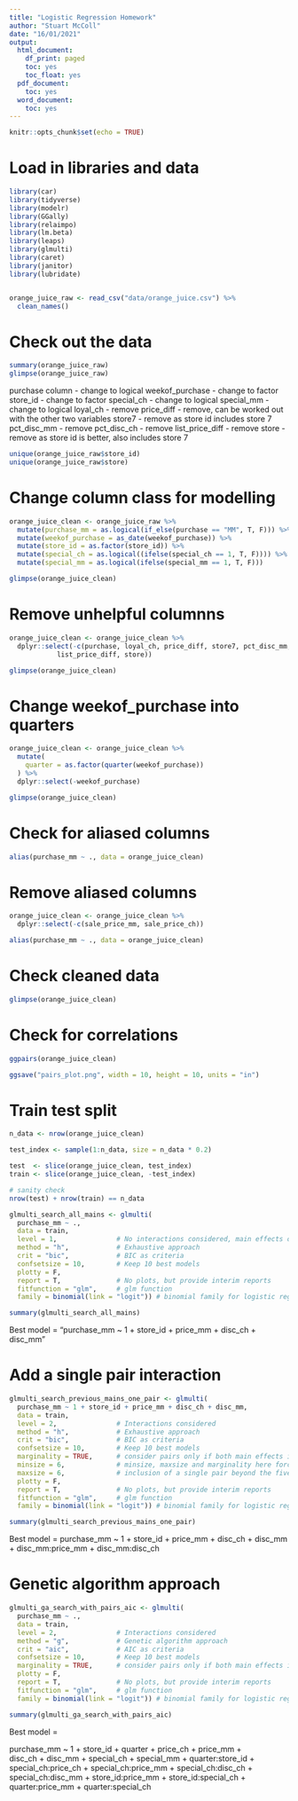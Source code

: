 ```yaml
---
title: "Logistic Regression Homework"
author: "Stuart McColl"
date: "16/01/2021"
output:
  html_document:
    df_print: paged
    toc: yes
    toc_float: yes
  pdf_document:
    toc: yes
  word_document:
    toc: yes
---
```


```r
knitr::opts_chunk$set(echo = TRUE)
```


# Load in libraries and data

```r

library(car)
library(tidyverse)
library(modelr)
library(GGally)
library(relaimpo)
library(lm.beta)
library(leaps)
library(glmulti)
library(caret)
library(janitor)
library(lubridate)


orange_juice_raw <- read_csv("data/orange_juice.csv") %>% 
  clean_names()

```

# Check out the data

```r

summary(orange_juice_raw)
glimpse(orange_juice_raw)

```

purchase column - change to logical
weekof_purchase - change to factor
store_id - change to factor
special_ch - change to logical
special_mm - change to logical
loyal_ch - remove
price_diff - remove, can be worked out with the other two variables
store7 - remove as store id includes store 7 
pct_disc_mm - remove
pct_disc_ch - remove
list_price_diff - remove
store - remove as store id is better, also includes store 7

```r

unique(orange_juice_raw$store_id)
unique(orange_juice_raw$store)


```


# Change column class for modelling

```r

orange_juice_clean <- orange_juice_raw %>% 
  mutate(purchase_mm = as.logical(if_else(purchase == "MM", T, F))) %>% 
  mutate(weekof_purchase = as_date(weekof_purchase)) %>% 
  mutate(store_id = as.factor(store_id)) %>% 
  mutate(special_ch = as.logical((ifelse(special_ch == 1, T, F)))) %>% 
  mutate(special_mm = as.logical(ifelse(special_mm == 1, T, F)))

glimpse(orange_juice_clean)


```

# Remove unhelpful columnns

```r

orange_juice_clean <- orange_juice_clean %>% 
  dplyr::select(-c(purchase, loyal_ch, price_diff, store7, pct_disc_mm, pct_disc_ch, 
            list_price_diff, store))

glimpse(orange_juice_clean)

```


# Change weekof_purchase into quarters

```r

orange_juice_clean <- orange_juice_clean %>% 
  mutate(
    quarter = as.factor(quarter(weekof_purchase))
  ) %>% 
  dplyr::select(-weekof_purchase)

glimpse(orange_juice_clean)


```


# Check for aliased columns

```r

alias(purchase_mm ~ ., data = orange_juice_clean)

```

# Remove aliased columns

```r

orange_juice_clean <- orange_juice_clean %>% 
  dplyr::select(-c(sale_price_mm, sale_price_ch))

alias(purchase_mm ~ ., data = orange_juice_clean)

```

# Check cleaned data

```r

glimpse(orange_juice_clean)

```


# Check for correlations

```r

ggpairs(orange_juice_clean)

ggsave("pairs_plot.png", width = 10, height = 10, units = "in")

```

# Train test split

```r

n_data <- nrow(orange_juice_clean)

test_index <- sample(1:n_data, size = n_data * 0.2)

test  <- slice(orange_juice_clean, test_index)
train <- slice(orange_juice_clean, -test_index)

# sanity check
nrow(test) + nrow(train) == n_data

```

```r

glmulti_search_all_mains <- glmulti(
  purchase_mm ~ ., 
  data = train,
  level = 1,               # No interactions considered, main effects only
  method = "h",            # Exhaustive approach
  crit = "bic",            # BIC as criteria
  confsetsize = 10,        # Keep 10 best models
  plotty = F, 
  report = T,              # No plots, but provide interim reports
  fitfunction = "glm",     # glm function
  family = binomial(link = "logit")) # binomial family for logistic regression

summary(glmulti_search_all_mains)

```

Best model = "purchase_mm ~ 1 + store_id + price_mm + disc_ch + disc_mm"

# Add a single pair interaction

```r

glmulti_search_previous_mains_one_pair <- glmulti(
  purchase_mm ~ 1 + store_id + price_mm + disc_ch + disc_mm, 
  data = train,
  level = 2,               # Interactions considered
  method = "h",            # Exhaustive approach
  crit = "bic",            # BIC as criteria
  confsetsize = 10,        # Keep 10 best models
  marginality = TRUE,      # consider pairs only if both main effects in model
  minsize = 6,             # minsize, maxsize and marginality here force 
  maxsize = 6,             # inclusion of a single pair beyond the five main effects
  plotty = F, 
  report = T,              # No plots, but provide interim reports
  fitfunction = "glm",     # glm function
  family = binomial(link = "logit")) # binomial family for logistic regression

summary(glmulti_search_previous_mains_one_pair)

```

Best model = purchase_mm ~ 1 + store_id + price_mm + disc_ch + disc_mm + disc_mm:price_mm + disc_mm:disc_ch

# Genetic algorithm approach

```r

glmulti_ga_search_with_pairs_aic <- glmulti(
  purchase_mm ~ .,
  data = train,
  level = 2,               # Interactions considered
  method = "g",            # Genetic algorithm approach
  crit = "aic",            # AIC as criteria
  confsetsize = 10,        # Keep 10 best models
  marginality = TRUE,      # consider pairs only if both main effects in model
  plotty = F, 
  report = T,              # No plots, but provide interim reports
  fitfunction = "glm",     # glm function
  family = binomial(link = "logit")) # binomial family for logistic regression

summary(glmulti_ga_search_with_pairs_aic)

```

Best model = 

purchase_mm ~ 1 + store_id + quarter + price_ch + price_mm +         
  disc_ch + disc_mm + special_ch + special_mm + quarter:store_id + 
  special_ch:price_ch + special_ch:price_mm + special_ch:disc_ch + 
  special_ch:disc_mm + store_id:price_mm + store_id:special_ch + 
  quarter:price_mm + quarter:special_ch  








